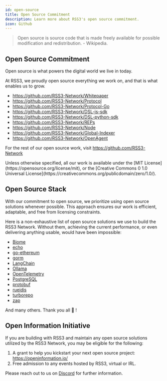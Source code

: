 ```yaml
---
id: open-source
title: Open Source Commitment
description: Learn more about RSS3's open source commitment.
icon: Github
---
```


> Open source is source code that is made freely available for possible modification and redistribution. - Wikipedia.


## Open Source Commitment

Open source is what powers the digital world we live in today.

At RSS3, we proudly open source everything we work on, and that is what enables us to grow.

- https://github.com/RSS3-Network/Whitepaper
- https://github.com/RSS3-Network/Protocol
- https://github.com/RSS3-Network/Protocol-Go
- https://github.com/RSS3-Network/DSL-js-sdk
- https://github.com/RSS3-Network/DSL-python-sdk
- https://github.com/RSS3-Network/REPs
- https://github.com/RSS3-Network/Node
- https://github.com/RSS3-Network/Global-Indexer
- https://github.com/RSS3-Network/OpenAgent

For the rest of our open source work, visit https://github.com/RSS3-Network

<Callout>
  Unless otherwise specified, all our work is available under the [MIT License](https://opensource.org/license/mit), or the [Creative Commons 0 1.0 Universal License](https://creativecommons.org/publicdomain/zero/1.0/).
</Callout>

## Open Source Stack

With our commitment to open source, we prioritize using open source solutions whenever possible. This approach ensures our work is efficient, adaptable, and free from licensing constraints.

Here is a non-exhaustive list of open source solutions we use to build the RSS3 Network. Without them, achieving the current performance, or even delivering anything usable, would have been impossible:

- [Biome](https://github.com/biomejs/biome)
- [echo](https://github.com/labstack/echo)
- [go-ethereum](https://github.com/ethereum/go-ethereum)
- [gorm](https://gorm.io/)
- [LangChain](https://langchain.com/)
- [Ollama](https://ollama.com/)
- [OpenTelemetry](https://opentelemetry.io/)
- [PostgreSQL](https://www.postgresql.org/)
- [protobuf](https://protobuf.dev/)
- [rueidis](https://github.com/redis/rueidis)
- [turborepo](https://turbo.build/repo/docs)
- [zap](https://github.com/uber-go/zap)

And many others. Thank you all 🎉 !

## Open Information Initiative

If you are building with RSS3 and maintain any open source solutions utilized by the RSS3 Network, you may be eligible for the following:

1. A grant to help you kickstart your next open source project: https://openinformation.io/
2. Free admission to any events hosted by RSS3, virtual or IRL.

<LinkCard id="open-information-initiative" />

Please reach out to us on [Discord](https://link.rss3.io/discord) for further information.
